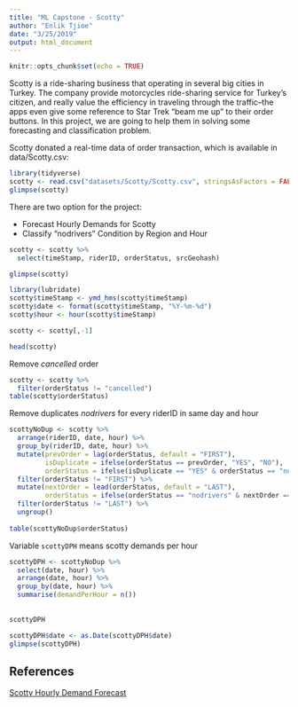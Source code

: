 ```yaml
---
title: "ML Capstone - Scotty"
author: "Enlik Tjioe"
date: "3/25/2019"
output: html_document
---
```


```r
knitr::opts_chunk$set(echo = TRUE)
```

Scotty is a ride-sharing business that operating in several big cities in Turkey. The company provide motorcycles ride-sharing service for Turkey’s citizen, and really value the efficiency in traveling through the traffic–the apps even give some reference to Star Trek “beam me up” to their order buttons. In this project, we are going to help them in solving some forecasting and classification problem.

Scotty donated a real-time data of order transaction, which is available in data/Scotty.csv:
```r
library(tidyverse)
scotty <- read.csv("datasets/Scotty/Scotty.csv", stringsAsFactors = FALSE)
glimpse(scotty)
```

There are two option for the project:

- Forecast Hourly Demands for Scotty
- Classify “nodrivers” Condition by Region and Hour


```r
scotty <- scotty %>% 
  select(timeStamp, riderID, orderStatus, srcGeohash)

glimpse(scotty)
```

```r
library(lubridate)
scotty$timeStamp <- ymd_hms(scotty$timeStamp)
scotty$date <- format(scotty$timeStamp, "%Y-%m-%d")
scotty$hour <- hour(scotty$timeStamp)

scotty <- scotty[,-1]

head(scotty)
```

Remove *cancelled* order
```r
scotty <- scotty %>% 
  filter(orderStatus != "cancelled")
table(scotty$orderStatus)
```

Remove duplicates *nodrivers* for every riderID in same day and hour
```r
scottyNoDup <- scotty %>% 
  arrange(riderID, date, hour) %>%
  group_by(riderID, date, hour) %>% 
  mutate(prevOrder = lag(orderStatus, default = "FIRST"),
         isDuplicate = ifelse(orderStatus == prevOrder, "YES", "NO"),
         orderStatus = ifelse(isDuplicate == "YES" & orderStatus == "nodrivers", NA, orderStatus)) %>% 
  filter(orderStatus != "FIRST") %>% 
  mutate(nextOrder = lead(orderStatus, default = "LAST"),
         orderStatus = ifelse(orderStatus == "nodrivers" & nextOrder == "confirmed", NA, orderStatus)) %>% 
  filter(orderStatus != "LAST") %>% 
  ungroup()
          
table(scottyNoDup$orderStatus)
```


Variable `scottyDPH` means scotty demands per hour 
```r
scottyDPH <- scottyNoDup %>% 
  select(date, hour) %>% 
  arrange(date, hour) %>% 
  group_by(date, hour) %>% 
  summarise(demandPerHour = n())
  
  
scottyDPH
```

```r
scottyDPH$date <- as.Date(scottyDPH$date)
glimpse(scottyDPH)
```


## References
[Scotty Hourly Demand Forecast](https://api.rpubs.com/aepoetry/scotty_forecast)


